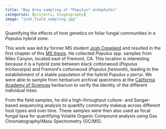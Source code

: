 ```yaml
---
title: "Bay Area sampling of *Populus* endophytes"
categories: [projects, biogeography]
image: "josh_field_sampling.jpg"
---
```


Quantifying the effects of host genetics on foliar fungal communities in a *Populus* hybrid zone. 

This work was led by former MS student [Josh Copeland](../../../people/grad/joshua_copeland) and resulted in the first chapter of this [MS thesis](https://repository.usfca.edu/thes/1330/). He collected *Populus* spp. samples from Niles Canyon, located east of Fremont, CA. This location is interesting because it is a hybrid zone between black cottonwood (*Populus trichocarpa*) and Fremont's cottonwood (*Populus fremontii*), leading to the establishment of a stable population of the hybrid *Populus x parryi*. We were able to sample from herbarium archival specimens at the [California Academy of Sciences](https://www.calacademy.org) herbarium to verify the identity of the different individual trees.

From the field samples, he did a high-throughput culture- and Sanger- based sequencing analysis to quantify community makeup across different host types and over time. These samples were then also used as focal fungal taxa for quantifying Volatile Organic Compound analysis using Gas Chromatography/Mass Spectrometry (GC/MS).
